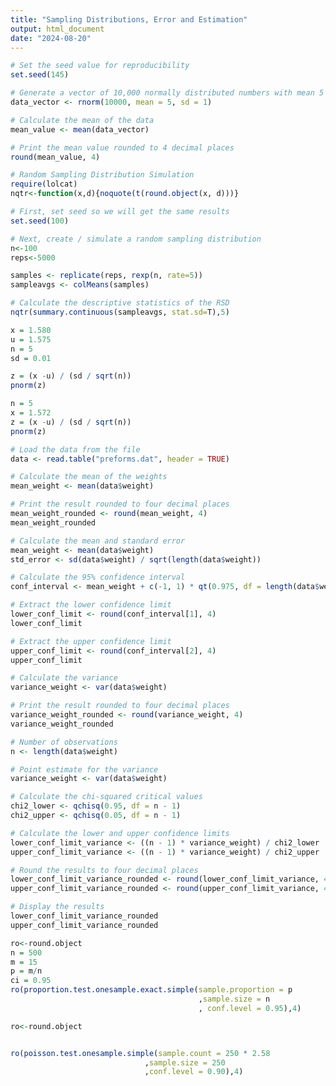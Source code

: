 ---
title: "Sampling Distributions, Error and Estimation"
output: html_document
date: "2024-08-20"
---

```{r}
# Set the seed value for reproducibility
set.seed(145)

# Generate a vector of 10,000 normally distributed numbers with mean 5 and standard deviation 1
data_vector <- rnorm(10000, mean = 5, sd = 1)

# Calculate the mean of the data
mean_value <- mean(data_vector)

# Print the mean value rounded to 4 decimal places
round(mean_value, 4)

```

```{r}
# Random Sampling Distribution Simulation
require(lolcat)
nqtr<-function(x,d){noquote(t(round.object(x, d)))}

# First, set seed so we will get the same results
set.seed(100)

# Next, create / simulate a random sampling distribution
n<-100
reps<-5000

samples <- replicate(reps, rexp(n, rate=5))
sampleavgs <- colMeans(samples)

# Calculate the descriptive statistics of the RSD
nqtr(summary.continuous(sampleavgs, stat.sd=T),5)

```

```{r}
x = 1.580
u = 1.575
n = 5
sd = 0.01

z = (x -u) / (sd / sqrt(n))
pnorm(z)
```

```{r}
n = 5
x = 1.572
z = (x -u) / (sd / sqrt(n))
pnorm(z)
```




```{r}

# Load the data from the file
data <- read.table("preforms.dat", header = TRUE)

# Calculate the mean of the weights
mean_weight <- mean(data$weight)

# Print the result rounded to four decimal places
mean_weight_rounded <- round(mean_weight, 4)
mean_weight_rounded

```

```{r}


# Calculate the mean and standard error
mean_weight <- mean(data$weight)
std_error <- sd(data$weight) / sqrt(length(data$weight))

# Calculate the 95% confidence interval
conf_interval <- mean_weight + c(-1, 1) * qt(0.975, df = length(data$weight) - 1) * std_error

# Extract the lower confidence limit
lower_conf_limit <- round(conf_interval[1], 4)
lower_conf_limit

```

```{r}
# Extract the upper confidence limit
upper_conf_limit <- round(conf_interval[2], 4)
upper_conf_limit
```

```{r}


# Calculate the variance
variance_weight <- var(data$weight)

# Print the result rounded to four decimal places
variance_weight_rounded <- round(variance_weight, 4)
variance_weight_rounded

```

```{r}


# Number of observations
n <- length(data$weight)

# Point estimate for the variance
variance_weight <- var(data$weight)

# Calculate the chi-squared critical values
chi2_lower <- qchisq(0.95, df = n - 1)
chi2_upper <- qchisq(0.05, df = n - 1)

# Calculate the lower and upper confidence limits
lower_conf_limit_variance <- ((n - 1) * variance_weight) / chi2_lower
upper_conf_limit_variance <- ((n - 1) * variance_weight) / chi2_upper

# Round the results to four decimal places
lower_conf_limit_variance_rounded <- round(lower_conf_limit_variance, 4)
upper_conf_limit_variance_rounded <- round(upper_conf_limit_variance, 4)

# Display the results
lower_conf_limit_variance_rounded
upper_conf_limit_variance_rounded

```

```{r}

ro<-round.object
n = 500
m = 15
p = m/n
ci = 0.95
ro(proportion.test.onesample.exact.simple(sample.proportion = p
                                          ,sample.size = n
                                          , conf.level = 0.95),4)

```

```{r}
ro<-round.object


ro(poisson.test.onesample.simple(sample.count = 250 * 2.58
                              ,sample.size = 250
                              ,conf.level = 0.90),4)

```









